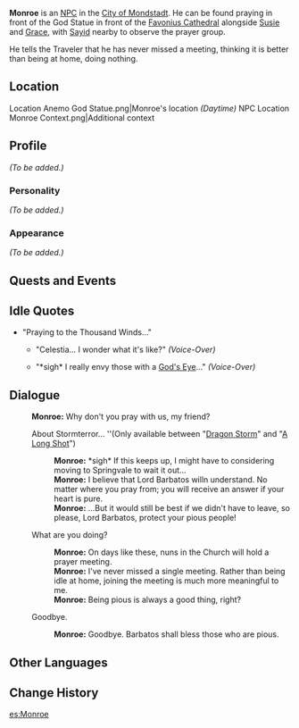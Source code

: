{{Meta
<!-- REMOVE THIS TEMPLATE AFTER ADDING MISSING INFO -->
|missing_NPC_profile  = yes
}}
{{Character Infobox
|image            = NPC Monroe.png
|region           = Mondstadt
|type             = NPC
}}
'''Monroe''' is an [[NPC]] in the [[City of Mondstadt]]. He can be found praying in front of the God Statue in front of the [[Favonius Cathedral]] alongside [[Susie]] and [[Grace]], with [[Sayid]] nearby to observe the prayer group.

He tells the Traveler that he has never missed a meeting, thinking it is better than being at home, doing nothing.

==Location==
<gallery hideaddbutton="true" captionalign="center">
Location Anemo God Statue.png|Monroe's location ''(Daytime)''
NPC Location Monroe Context.png|Additional context
</gallery>

==Profile==
<!-- detailed story/lore information goes here -->
''(To be added.)''

===Personality===
''(To be added.)''

===Appearance===
''(To be added.)''

==Quests and Events==
{{Quest Appearances}}

==Idle Quotes==
* "Praying to the Thousand Winds..."
** {{A|VO Monroe 01.ogg}} "Celestia... I wonder what it's like?" ''(Voice-Over)''
** {{A|VO Monroe 02.ogg}} "*sigh* I really envy those with a [[Vision|God's Eye]]..." ''(Voice-Over)''

==Dialogue==
{{Dialogue start}}
:'''Monroe:''' Why don't you pray with us, my friend?
:{{DIcon}} About Stormterror... ''(Only available between "[[Dragon Storm]]" and "[[A Long Shot]]")
::'''Monroe:''' *sigh* If this keeps up, I might have to considering moving to Springvale to wait it out...
::'''Monroe:''' I believe that Lord Barbatos willn understand. No matter where you pray from; you will receive an answer if your heart is pure.
::'''Monroe:''' ...But it would still be best if we didn't have to leave, so please, Lord Barbatos, protect your pious people!
:{{DIcon}} What are you doing?
::'''Monroe:''' On days like these, nuns in the Church will hold a prayer meeting.
::'''Monroe:''' I've never missed a single meeting. Rather than being idle at home, joining the meeting is much more meaningful to me.
::'''Monroe:''' Being pious is always a good thing, right?
:{{DIcon}} Goodbye.
::'''Monroe:''' Goodbye. Barbatos shall bless those who are pious.
{{Dialogue end}}

==Other Languages==
{{Other Languages|default_hidden = 1
|en      = Monroe
|zhs     = 门罗
|zhs_rm  = Ménluó
|zht     = 門羅
|zht_rm  = Ménluó
|ja      = モンロー
|ja_rm   = Monroo
|ko      = 먼로
|ko_rm   = Meonro
|es      = Monroe
|fr      = Monroe
|ru      = Монро
|th      = Monroe
|vi      = Monroe
|de      = Monroe
|id      = Monroe
|pt      = Monroe
}}

==Change History==
{{Change History|1.0}}

[[es:Monroe]]